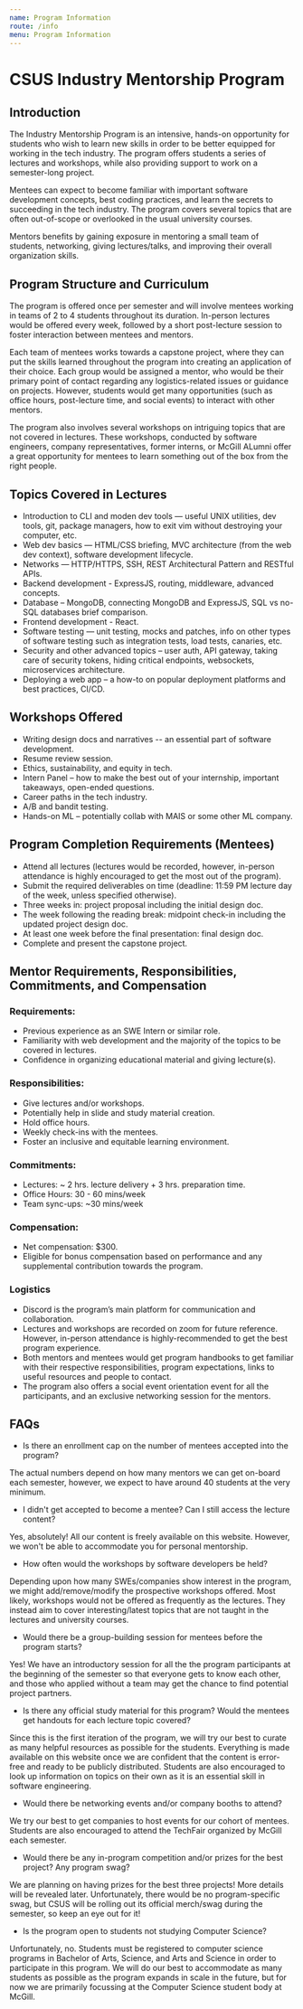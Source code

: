 ```yaml
---
name: Program Information
route: /info
menu: Program Information
---
```

# CSUS Industry Mentorship Program

## Introduction
The Industry Mentorship Program is an intensive, hands-on opportunity for students who wish to learn new skills in order to be better equipped for working in the tech industry. The program offers students a series of lectures and workshops, while also providing support to work on a semester-long project.

Mentees can expect to become familiar with important software development concepts, best coding practices, and learn the secrets to succeeding in the tech industry.
The program covers several topics that are often out-of-scope or overlooked in the usual university courses.

Mentors benefits by gaining exposure in mentoring a small team of students, networking, giving lectures/talks, and improving their overall organization skills.

## Program Structure and Curriculum

The program is offered once per semester and will involve mentees working in teams of 2 to 4 students throughout its duration. In-person lectures would be offered every week, followed by a short post-lecture session to foster interaction between mentees and mentors.

Each team of mentees works towards a capstone project, where they can put the skills learned throughout the program into creating an application of their choice.
Each group would be assigned a mentor, who would be their primary point of contact regarding any logistics-related issues or guidance on projects. However, students would get many opportunities (such as office hours, post-lecture time, and social events) to interact with other mentors.

The program also involves several workshops on intriguing topics that are not covered in lectures. These workshops, conducted by software engineers, company representatives, former interns, or McGill ALumni offer a great opportunity for mentees to learn something out of the box from the right people.

## Topics Covered in Lectures
- Introduction to CLI and moden dev tools — useful UNIX utilities, dev tools, git, package managers, how to exit vim without destroying your computer, etc.
- Web dev basics — HTML/CSS briefing, MVC architecture (from the web dev context), software development lifecycle.
- Networks — HTTP/HTTPS, SSH, REST Architectural Pattern and RESTful APIs.
- Backend development - ExpressJS, routing, middleware, advanced concepts.
- Database – MongoDB, connecting MongoDB and ExpressJS, SQL vs no-SQL databases brief comparison.
- Frontend development - React.
- Software testing — unit testing, mocks and patches, info on other types of software testing such as integration tests, load tests, canaries, etc.
- Security and other advanced topics – user auth, API gateway, taking care of security tokens, hiding critical endpoints, websockets, microservices architecture.
- Deploying a web app – a how-to on popular deployment platforms and best practices, CI/CD.

## Workshops Offered
- Writing design docs and narratives -- an essential part of software development.
- Resume review session.
- Ethics, sustainability, and equity in tech.
- Intern Panel – how to make the best out of your internship, important takeaways, open-ended questions.
- Career paths in the tech industry.
- A/B and bandit testing.
- Hands-on ML – potentially collab with MAIS or some other ML company.

## Program Completion Requirements (Mentees)
- Attend all lectures (lectures would be recorded, however, in-person attendance is highly encouraged to get the most out of the program).
- Submit the required deliverables on time (deadline: 11:59 PM lecture day of the week, unless specified otherwise).
- Three weeks in: project proposal including the initial design doc.
- The week following the reading break: midpoint check-in including the updated project design doc.
- At least one week before the final presentation: final design doc.
- Complete and present the capstone project.

## Mentor Requirements, Responsibilities, Commitments, and Compensation
### Requirements:
- Previous experience as an SWE Intern or similar role.
- Familiarity with web development and the majority of the topics to be covered in lectures.
- Confidence in organizing educational material and giving lecture(s).

### Responsibilities:
- Give lectures and/or workshops.
- Potentially help in slide and study material creation.
- Hold office hours.
- Weekly check-ins with the mentees.
- Foster an inclusive and equitable learning environment.

### Commitments:
- Lectures: ~ 2 hrs. lecture delivery + 3 hrs. preparation time.
- Office Hours: 30 - 60 mins/week
- Team sync-ups: ~30 mins/week

### Compensation:
- Net compensation: $300.
- Eligible for bonus compensation based on performance and any supplemental contribution towards the program.

### Logistics
- Discord is the program’s main platform for communication and collaboration.
- Lectures and workshops are recorded on zoom for future reference. However, in-person attendance is highly-recommended to get the best program experience.
- Both mentors and mentees would get program handbooks to get familiar with their respective responsibilities, program expectations, links to useful resources and people to contact.
- The program also offers a social event orientation event for all the participants, and an exclusive networking session for the mentors.

## FAQs
- Is there an enrollment cap on the number of mentees accepted into the program?

The actual numbers depend on how many mentors we can get on-board each semester, however, we expect to have around 40 students at the very minimum.

- I didn't get accepted to become a mentee? Can I still access the lecture content?

Yes, absolutely! All our content is freely available on this website. However, we won't be able to accommodate you for personal mentorship.

- How often would the workshops by software developers be held?

Depending upon how many SWEs/companies show interest in the program, we might add/remove/modify the prospective workshops offered.
Most likely, workshops would not be offered as frequently as the lectures. They instead aim to cover interesting/latest topics that are not taught in the lectures and university courses.

- Would there be a group-building session for mentees before the program starts?

Yes! We have an introductory session for all the the program participants at the beginning of the semester so that everyone gets to know each other, and those who applied without a team may get the chance to find potential project partners.

- Is there any official study material for this program? Would the mentees get handouts for each lecture topic covered?

Since this is the first iteration of the program, we will try our best to curate as many helpful resources as possible for the students. Everything is made available on this website once we are confident that the content is error-free and ready to be publicly distributed.
Students are also encouraged to look up information on topics on their own as it is an essential skill in software engineering.

- Would there be networking events and/or company booths to attend?

We try our best to get companies to host events for our cohort of mentees. Students are also encouraged to attend the TechFair organized by McGill each semester.

- Would there be any in-program competition and/or prizes for the best project? Any program swag?

We are planning on having prizes for the best three projects! More details will be revealed later.
Unfortunately, there would be no program-specific swag, but CSUS will be rolling out its official merch/swag during the semester, so keep an eye out for it!

- Is the program open to students not studying Computer Science?

Unfortunately, no. Students must be registered to computer science programs in Bachelor of Arts, Science, and Arts and Science in order to participate in this program.
We will do our best to accommodate as many students as possible as the program expands in scale in the future, but for now we are primarily focussing at the Computer Science student body at McGill.